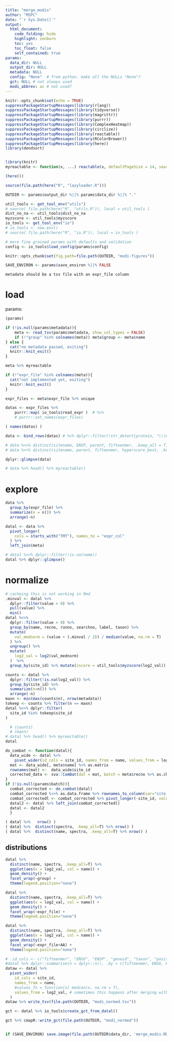 ```yaml
---
title: "merge_modis"
author: "MSPC"
date: "`r Sys.Date()`"
output:
  html_document:
    code_folding: hide
    highlight: zenburn
    toc: yes
    toc_float: false
    self_contained: true
params:
  data_dir: NULL
  output_dir: NULL
  metadata: NULL
  config: "None"  # from python. make all the NULLs "None"?
  gct: NULL # not always used
  modi_abbrev: ac # not used?
---
```


<style type="text/css">
.main-container {
  max-width: 100% !important;
  margin: auto;
}
</style>

```r
knitr::opts_chunk$set(echo = TRUE)
suppressPackageStartupMessages(library(rlang))
suppressPackageStartupMessages(library(tidyverse))
suppressPackageStartupMessages(library(magrittr))
suppressPackageStartupMessages(library(purrr))
suppressPackageStartupMessages(library(ComplexHeatmap))
suppressPackageStartupMessages(library(circlize))
suppressPackageStartupMessages(library(reactable))
suppressPackageStartupMessages(library(RColorBrewer))
suppressPackageStartupMessages(library(here))
library(dendsort)


library(knitr)
myreactable <- function(x, ...) reactable(x, defaultPageSize = 14, searchable = T, compact = T, resizable=T, sortable = T, filterable = T, ...)

(here())

source(file.path(here("R", "lazyloader.R")))

OUTDIR <- params$output_dir %||% params$data_dir %||% "."

util_tools <- get_tool_env("utils")
# source( file.path(here("R", "utils.R")), local = util_tools )
dist_no_na <- util_tools$dist_no_na
myzscore <- util_tools$myzscore
io_tools <- get_tool_env("io")
# io_tools <- new.env()
# source( file.path(here("R", "io.R")), local = io_tools )

# more fine grained params with defaults and validation
config <- io_tools$load_config(params$config)

knitr::opts_chunk$set(fig.path=file.path(OUTDIR, "modi-figures"))

SAVE_ENVIRON <- params$save_environ %||% FALSE

```

```
metadata should be a tsv file with an expr_file column
```

# load

params:
```r
(params)

if (!is.null(params$metadata)){
    meta <- read_tsv(params$metadata, show_col_types = FALSE)
    if (!"group" %in% colnames(meta)) meta$group <- meta$name
} else {
  cat("no metadata passed, exiting")
  knitr::knit_exit()
}

```

```r
meta %>% myreactable
```


```r

if (!"expr_file" %in% colnames(meta)){
  cat("not implemented yet, exiting")
  knitr::knit_exit()
}

expr_files <- meta$expr_file %>% unique

datas <- expr_files %>%
    purrr::map( io_tools$read_expr )  # %>%
    # purrr::set_names(expr_files)

( names(datas) )

```


```r

data <- bind_rows(datas) # %>% dplyr::filter(!str_detect(protein, "\\|Cont_"))

# data %<>% distinct(sitename, ENSP, parent, fifteenmer, .keep_all = T)
# data %<>% distinct(sitename, parent, fifteenmer, hyperscore_best, .keep_all = T)

dplyr::glimpse(data)

# data %>% head() %>% myreactable()

```


# explore

```r
data %>%
  group_by(expr_file) %>%
  summarize(n = n()) %>%
  arrange(-n)
```

```r
datal <- data %>%
  pivot_longer(
    cols = starts_with("TMT"), names_to = "expr_col"
  ) %>%
  left_join(meta)

# datal %<>% dplyr::filter(!is.na(name))
datal %>% dplyr::glimpse()
```

# normalize

```r
# cacheing this is not working in Rmd
.minval <- datal %>%
  dplyr::filter(value > 0) %>%
  pull(value) %>%
  min()
datal %<>%
  dplyr::filter(value > 0) %>%
  group_by(name, recno, runno, searchno, label, taxon) %>%
  mutate(
    val_mednorm = (value + (.minval / 2)) / median(value, na.rm = T)
  ) %>%
  ungroup() %>%
  mutate(
    log2_val = log2(val_mednorm)
  )  %>%
  group_by(site_id) %>% mutate(zscore = util_tools$myzscore(log2_val)) %>% ungroup()

counts <- datal %>%
  dplyr::filter(!is.na(log2_val)) %>%
  group_by(site_id) %>%
  summarize(n=n()) %>%
  arrange(-n)
maxn <- min(max(counts$n), nrow(metadata))
tokeep <- counts %>% filter(n == maxn)
datal %<>% dplyr::filter(
  site_id %in% tokeep$site_id
)

  # (counts)
  # (maxn)
# datal %>% head() %>% myreactable()
datal 
```


```r

do_combat <- function(datal){
  data_wide <- datal %>%
    pivot_wider(id_cols = site_id, names_from = name, values_from = log2_val)
  mat <- data_wide[, meta$name] %>% as.matrix
  rownames(mat) <-  data_wide$site_id
  corrected_data <- sva::ComBat(dat = mat, batch = meta$recno %>% as.character )
}
if (!is.null(params$batch)){
  combat_corrected <- do_combat(datal)
  combat_corrected %<>% as.data.frame %>% rownames_to_column(var="site_id")
  combat_correctedl <- combat_corrected %>% pivot_longer(-site_id, values_to = 'log2_val')
  datal2 <- datal %>% left_join(combat_correctedl)
  datal <- datal2
  }

```

```r
( datal %>%   nrow() )
( datal %>%  distinct(spectra, .keep_all=T) %>% nrow() )
( datal %>%  distinct(name, spectra, .keep_all=T) %>% nrow() )
```

## distributions 


```r
datal %>%
  distinct(name, spectra, .keep_all=T) %>%
  ggplot(aes(x = log2_val, col = name)) +
  geom_density() +
  facet_wrap(~group) +
  theme(legend.position="none")

```


```r
datal %>%
  distinct(name, spectra, .keep_all=T) %>%
  ggplot(aes(x = log2_val, col = name)) +
  geom_density() +
  facet_wrap(~expr_file) + 
  theme(legend.position="none")
```



```r
datal %>%
  distinct(name, spectra, .keep_all=T) %>%
  ggplot(aes(x = log2_val, col = name)) +
  geom_density() +
  facet_wrap(~expr_file+AA) +
  theme(legend.position="none")

```




```r
# .id_cols <- c("fifteenmer", "ENSG", "ENSP", "geneid", "taxon", "position", "sitename", "id", "modi_id")
#datal %>% dplyr::summarise(n = dplyr::n(), .by = c(fifteenmer, ENSG, ENSP, geneid, taxon, sitename, id, name))
dataw <- datal %>%
  pivot_wider(
    id_cols = site_id,
    names_from = name,
    #values_fn = function(x) median(x, na.rm = T),
    values_from = log2_val, # sometimes this happens after merging with phosphositeplus table
  )
dataw %>% write_tsv(file.path(OUTDIR, "modi_normed.tsv"))

gct <- datal %>% io_tools$create_gct_from_datal()

gct %>% cmapR::write_gct(file.path(OUTDIR, "modi_normed"))


if (SAVE_ENVIRON) save.image(file.path(OUTDIR$data_dir, 'merge_modis.RData'))


```
